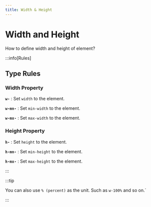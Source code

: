 ---
title: Width & Height
---


# Width and Height

How to define width and height of element?

:::info[Rules]

## Type Rules

<Tabs>
  <TabItem value="width" label="Width">

### Width Property

**`w-`** : Set `width` to the element.

**`w-mn-`** : Set `min-width` to the element.

**`w-mx-`** : Set `max-width` to the element.

</TabItem>

<TabItem value="height" label="Height">

### Height Property

**`h-`** : Set `height` to the element.

**`h-mn-`** : Set `min-height` to the element.

**`h-mx-`** : Set `max-height` to the element.

</TabItem>

</Tabs>

:::

:::tip

You can also use `% (percent)` as the unit. Such as `w-100%` and so on.`

:::
